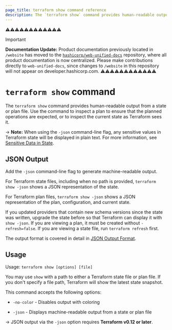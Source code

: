 ```yaml
---
page_title: terraform show command reference
description: The `terraform show` command provides human-readable output from a state or plan file. 
---
```


⚠️⚠️⚠️⚠️⚠️⚠️⚠️⚠️⚠️⚠️⚠️⚠️
> [!IMPORTANT]  
> **Documentation Update:** Product documentation previously located in `/website` has moved to the [`hashicorp/web-unified-docs`](https://github.com/hashicorp/web-unified-docs) repository, where all product documentation is now centralized. Please make contributions directly to `web-unified-docs`, since changes to `/website` in this repository will not appear on developer.hashicorp.com.
⚠️⚠️⚠️⚠️⚠️⚠️⚠️⚠️⚠️⚠️⚠️⚠️


# `terraform show` command

The `terraform show` command provides human-readable output
from a state or plan file. Use the command to inspect a plan to ensure
that the planned operations are expected, or to inspect the current state
as Terraform sees it.


-> **Note:** When using the `-json` command-line flag, any sensitive values in
Terraform state will be displayed in plain text. For more information, see
[Sensitive Data in State](/terraform/language/state/sensitive-data).

## JSON Output

Add the `-json` command-line flag to generate machine-readable output.

For Terraform state files, including when no path is provided,
`terraform show -json` shows a JSON representation of the state.

For Terraform plan files, `terraform show -json` shows a JSON representation
of the plan, configuration, and current state.

If you updated providers that contain new schema versions since the state
was written, upgrade the state before so that Terraform can display it with
`show -json`. If you are viewing a plan, it must be created without
`-refresh=false`. If you are viewing a state file, run `terraform refresh`
first.

The output format is covered in detail in [JSON Output Format](/terraform/internals/json-format).

## Usage

Usage: `terraform show [options] [file]`

You may use `show` with a path to either a Terraform state file or plan
file. If you don't specify a file path, Terraform will show the latest state
snapshot.

This command accepts the following options:

* `-no-color` - Disables output with coloring

* `-json` - Displays machine-readable output from a state or plan file

-> JSON output via the `-json` option requires **Terraform v0.12 or later**.
